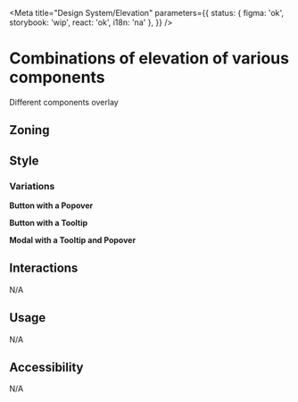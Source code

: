 

<Meta
	title="Design System/Elevation"
	parameters={{
		status: { figma: 'ok', storybook: 'wip', react: 'ok', i18n: 'na' },
	}}
/>

# Combinations of elevation of various components

Different components overlay

## Zoning

<FigmaImage src="https://www.figma.com/file/93AaDV2pC1tK9J1O6IbHho/Elevation" />

## Style

<FigmaImage src="https://www.figma.com/file/93AaDV2pC1tK9J1O6IbHho/Elevation" />

### Variations

**Button with a Popover**

<Canvas>
	<Story height="7rem" story={Stories.ButtonWithPopover} />
</Canvas>

**Button with a Tooltip**

<Canvas>
	<Story height="7rem" story={Stories.ButtonWithTooltip} />
</Canvas>

**Modal with a Tooltip and Popover**

<Canvas>
	<Story height="7rem" story={Stories.DialogWithTooltipAndPopover} />
</Canvas>

## Interactions

N/A

## Usage

N/A

## Accessibility

N/A
